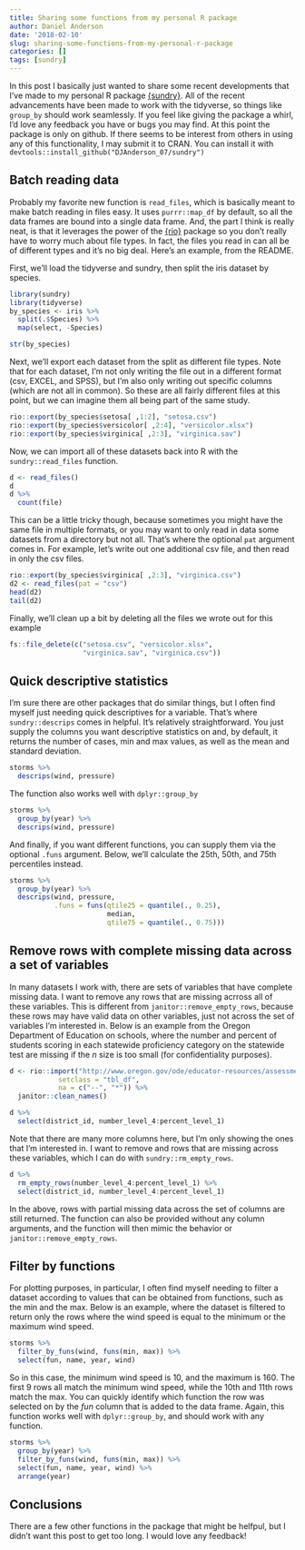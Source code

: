 ```yaml
---
title: Sharing some functions from my personal R package
author: Daniel Anderson
date: '2018-02-10'
slug: sharing-some-functions-from-my-personal-r-package
categories: []
tags: [sundry]
---
```


In this post I basically just wanted to share some recent developments that I've made to my personal R package [{sundry}](https://github.com/DJAnderson07/sundry). All of the recent advancements have been made to work with the tidyverse, so things like `group_by` should work seamlessly. If you feel like giving the package a whirl, I'd love any feedback you have or bugs you may find. At this point the package is only on github. If there seems to be interest from others in using any of this functionality, I may submit it to CRAN. You can install it with `devtools::install_github("DJAnderson_07/sundry")`

## Batch reading data
Probably my favorite new function is `read_files`, which is basically meant to make batch reading in files easy. It uses `purrr::map_df` by default, so all the data frames are bound into a single data frame. And, the part I think is really neat, is that it leverages the power of the [{rio}](https://github.com/leeper/rio) package so you don't really have to worry much about file types. In fact, the files you read in can all be of different types and it's no big deal. Here's an example, from the README. 

First, we'll load the tidyverse and sundry, then split the iris dataset by species.

```r
library(sundry)
library(tidyverse)
by_species <- iris %>%
  split(.$Species) %>%
  map(select, -Species)

str(by_species)
```

Next, we'll export each dataset from the split as different file types. Note that for each dataset, I'm not only writing the file out in a different format (csv, EXCEL, and SPSS), but I'm also only writing out specific columns (which are not all in common). So these are all fairly different files at this point, but we can imagine them all being part of the same study.

```r
rio::export(by_species$setosa[ ,1:2], "setosa.csv")
rio::export(by_species$versicolor[ ,2:4], "versicolor.xlsx")
rio::export(by_species$virginica[ ,2:3], "virginica.sav")
```

Now, we can import all of these datasets back into R with the `sundry::read_files` function.

```r
d <- read_files()
d
d %>% 
  count(file)
```

This can be a little tricky though, because sometimes you might have the same file in multiple formats, or you may want to only read in data some datasets from a directory but not all. That's where the optional `pat` argument comes in. For example, let's write out one additional csv file, and then read in only the csv files.

```r
rio::export(by_species$virginica[ ,2:3], "virginica.csv")
d2 <- read_files(pat = "csv")
head(d2)
tail(d2)
```

Finally, we'll clean up a bit by deleting all the files we wrote out for this example

```r
fs::file_delete(c("setosa.csv", "versicolor.xlsx", 
                  "virginica.sav", "virginica.csv"))
```

## Quick descriptive statistics
I'm sure there are other packages that do similar things, but I often find myself just needing quick descriptives for a variable. That's where `sundry::descrips` comes in helpful. It's relatively straightforward. You just supply the columns you want descriptive statistics on and, by default, it returns the number of cases, min and max values, as well as the mean and standard deviation.

```r
storms %>% 
  descrips(wind, pressure)
```

The function also works well with `dplyr::group_by`

```r
storms %>% 
  group_by(year) %>% 
  descrips(wind, pressure)
```

And finally, if you want different functions, you can supply them via the optional `.funs` argument. Below, we'll calculate the 25th, 50th, and 75th percentiles instead.

```r
storms %>% 
  group_by(year) %>% 
  descrips(wind, pressure,
           .funs = funs(qtile25 = quantile(., 0.25),
                        median, 
                        qtile75 = quantile(., 0.75)))
```

## Remove rows with complete missing data across a set of variables
In many datasets I work with, there are sets of variables that have complete missing data. I want to remove any rows that are missing acrross all of these variables. This is different from `janitor::remove_empty_rows`, because these rows may have valid data on other variables, just not across the set of variables I'm interested in. Below is an example from the Oregon Department of Education on schools, where the number and percent of students scoring in each statewide proficiency category on the statewide test are missing if the *n* size is too small (for confidentiality purposes).

```r
d <- rio::import("http://www.oregon.gov/ode/educator-resources/assessment/TestResults2017/pagr_schools_ela_tot_ecd_ext_gnd_lep_1617.xlsx",
            setclass = "tbl_df",
            na = c("--", "*")) %>% 
  janitor::clean_names()

d %>% 
  select(district_id, number_level_4:percent_level_1)
```

Note that there are many more columns here, but I'm only showing the ones that I'm interested in. I want to remove and rows that are missing across these variables, which I can do with `sundry::rm_empty_rows`.

```r
d %>% 
  rm_empty_rows(number_level_4:percent_level_1) %>% 
  select(district_id, number_level_4:percent_level_1) 
```

In the above, rows with partial missing data across the set of columns are still returned. The function can also be provided without any column arguments, and the function will then mimic the behavior or `janitor::remove_empty_rows`. 

## Filter by functions
For plotting purposes, in particular, I often find myself needing to filter a dataset according to values that can be obtained from functions, such as the min and the max. Below is an example, where the dataset is filtered to return only the rows where the wind speed is equal to the minimum or the maximum wind speed.

```r
storms %>%
  filter_by_funs(wind, funs(min, max)) %>% 
  select(fun, name, year, wind) 
```

So in this case, the minimum wind speed is 10, and the maximum is 160. The first 9 rows all match the minimum wind speed, while the 10th and 11th rows match the max. You can quickly identify which function the row was selected on by the *fun* column that is added to the data frame. Again, this function works well with `dplyr::group_by`, and should work with any function.

```r
storms %>%
  group_by(year) %>% 
  filter_by_funs(wind, funs(min, max)) %>% 
  select(fun, name, year, wind) %>% 
  arrange(year)
```

## Conclusions
There are a few other functions in the package that might be helfpul, but I didn't want this post to get too long. I would love any feedback!